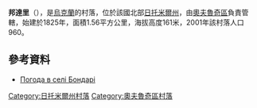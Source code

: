 {{coord|51|16|39|N|28|36|36|E|scale:30000|display=title}}

'''邦達里'''（{{lang-uk|Бондарі}}），是[[烏克蘭|烏克蘭]]的村落，位於該國北部[[日托米爾州|日托米爾州]]，由[[奧夫魯奇區|奧夫魯奇區]]負責管轄，始建於1825年，面積1.56平方公里，海拔高度161米，2001年該村落人口960。

==參考資料==
* [http://weather.in.ua/ua/zhitomirskaja/1746 Погода в селі Бондарі] {{Wayback|url=http://weather.in.ua/ua/zhitomirskaja/1746 |date=20160305102911 }}

{{DEFAULTSORT:Бондарі}}
[[Category:日托米爾州村落|Category:日托米爾州村落]]
[[Category:奧夫魯奇區村落|Category:奧夫魯奇區村落]]


{{Zhytomyr-geo-stub}}